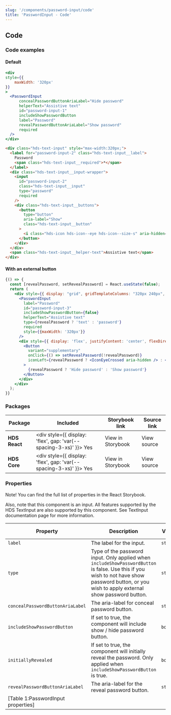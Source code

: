 ```yaml
---
slug: '/components/password-input/code'
title: 'PasswordInput - Code'
---
```




## Code

### Code examples 

#### Default
<Playground>


```jsx
<div
style={{
    maxWidth: '320px'
}}
>
  <PasswordInput
      concealPasswordButtonAriaLabel="Hide password"
      helperText="Assistive text"
      id="password-input-1"
      includeShowPasswordButton
      label="Password"
      revealPasswordButtonAriaLabel="Show password"
      required
  />
</div>
```

```html
<div class="hds-text-input" style="max-width:320px;">
  <label for="password-input-2" class="hds-text-input__label">
    Password
    <span class="hds-text-input__required">*</span>
  </label>
  <div class="hds-text-input__input-wrapper">
    <input
      id="password-input-2"
      class="hds-text-input__input"
      type="password"
      required
    />
    <div class="hds-text-input__buttons">
      <button
        type="button"
        aria-label="Show"
        class="hds-text-input__button"
      >
        <i class="hds-icon hds-icon--eye hds-icon--size-s" aria-hidden="true"></i>
      </button>
    </div>
  </div>
  <span class="hds-text-input__helper-text">Assistive text</span>
</div>
```

</Playground>

#### With an external button
<Playground>


```jsx
{() => {
  const [revealPassword, setRevealPassword] = React.useState(false);
  return (
    <div style={{ display: "grid", gridTemplateColumns: "320px 240px", gap: "var(--spacing-s)" }}>
      <PasswordInput
        label="Password"
        id="password-input-3"
        includeShowPasswordButton={false}
        helperText="Assistive text"
        type={revealPassword ? 'text' : 'password'}
        required
        style={{maxWidth: '320px'}}
      />
      <div style={{ display: 'flex', justifyContent: 'center', flexDirection: 'column' }}>
        <Button
          variant="supplementary"
          onClick={() => setRevealPassword(!revealPassword)}
          iconLeft={revealPassword ? <IconEyeCrossed aria-hidden /> : <IconEye aria-hidden />}
        >
          {revealPassword ? 'Hide password' : 'Show password'}
        </Button>
      </div>
    </div>
  );
}}
```

</Playground>

### Packages
| Package           | Included                                                                                        | Storybook link                                                                                                        | Source link                                                                                                                                                        |
| ----------------- | ----------------------------------------------------------------------------------------------- | --------------------------------------------------------------------------------------------------------------------- | ------------------------------------------------------------------------------------------------------------------------------------------------------------------ |
| **HDS React**     | <div style={{ display: 'flex', gap: 'var(--spacing-3-xs)' }}><IconCheckCircleFill /> Yes </div> | <ExternalLink href="/storybook/react/?path=/story/components-passwordinput--default">View in Storybook</ExternalLink> | <ExternalLink href="https://github.com/City-of-Helsinki/helsinki-design-system/tree/master/packages/react/src/components/passwordInput">View source</ExternalLink> |
| **HDS Core**      | <div style={{ display: 'flex', gap: 'var(--spacing-3-xs)' }}><IconCheckCircleFill /> Yes </div> | <ExternalLink href="/storybook/core/?path=/story/components-password-input--default">View in Storybook</ExternalLink> | <ExternalLink href="https://github.com/City-of-Helsinki/helsinki-design-system/tree/master/packages/core/src/components/password-input">View source</ExternalLink> |

### Properties
Note! You can find the full list of properties in the <ExternalLink href="/storybook/react/?path=/story/components-passwordinput--default">React Storybook.</ExternalLink>

Also, note that this component is an input. All features supported by the HDS TextInput are also supported by this component. See <InternalLink href="/components/text-input">TextInput documentation page</InternalLink> for more information.

| Property                         | Description                                                                                                                                                                                    | Values    | Default value |
| -------------------------------- | ---------------------------------------------------------------------------------------------------------------------------------------------------------------------------------------------- | --------- | ------------- |
| `label`                          | The label for the input.                                                                                                                                                                       | `string`  | -             |
| `type`                           | Type of the password input. Only applied when `includeShowPasswordButton` is false. Use this if you wish to not have show password button, or you wish to apply external show password button. | `string`  | -             |
| `concealPasswordButtonAriaLabel` | The aria-label for conceal password button.                                                                                                                                                    | `string`  | -             |
| `includeShowPasswordButton`      | If set to true, the component will include show / hide password button.                                                                                                                        | `boolean` | true          |
| `initiallyRevealed`              | If set to true, the component will initially reveal the password. Only applied when `includeShowPasswordButton` is true.                                                                       | `boolean` | false         |
| `revealPasswordButtonAriaLabel`  | The aria-label for the reveal password button.                                                                                                                                                 | `string`  | -             |
[Table 1:PasswordInput properties]|

